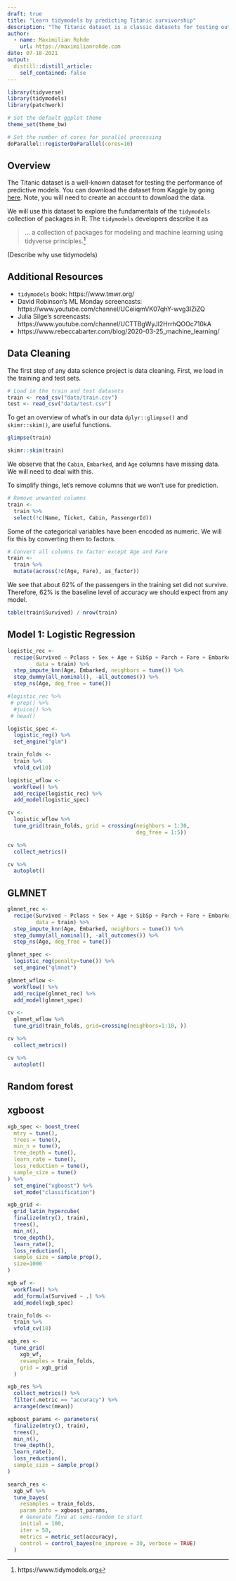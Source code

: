 ```yaml
---
draft: true
title: "Learn tidymodels by predicting Titanic survivorship"
description: "The Titanic dataset is a classic datasets for testing out prediction methods. We use this dataset to learn the basics the tidymodels framework for statistical modeling and machine learning."
author:
  - name: Maximilian Rohde
    url: https://maximilianrohde.com
date: 07-18-2021
output:
  distill::distill_article:
    self_contained: false
---
```



```r
library(tidyverse)
library(tidymodels)
library(patchwork)

# Set the default ggplot theme
theme_set(theme_bw)

# Set the number of cores for parallel processing
doParallel::registerDoParallel(cores=10)
```

## Overview

The Titanic dataset is a well-known dataset for testing the performance of predictive models. You can download the dataset from Kaggle by going [here](https://www.kaggle.com/c/titanic/data). Note, you will need to create an account to download the data.

We will use this dataset to explore the fundamentals of the `tidymodels` collection of packages in R. The `tidymodels` developers describe it as

> ... a collection of packages for modeling and machine learning using tidyverse principles.^[https://www.tidymodels.org]

(Describe why use tidymodels)

## Additional Resources

- `tidymodels` book: https://www.tmwr.org/
- David Robinson's ML Monday screencasts: https://www.youtube.com/channel/UCeiiqmVK07qhY-wvg3IZiZQ
- Julia Silge's screencasts: https://www.youtube.com/channel/UCTTBgWyJl2HrrhQOOc710kA
- https://www.rebeccabarter.com/blog/2020-03-25_machine_learning/


## Data Cleaning

The first step of any data science project is data cleaning. First, we load in the training and test sets.

```r
# Load in the train and test datasets
train <- read_csv("data/train.csv")
test <- read_csv("data/test.csv")
```

To get an overview of what's in our data `dplyr::glimpse()` and `skimr::skim()`, are useful functions.

```r
glimpse(train)
```

```r
skimr::skim(train)
```

We observe that the `Cabin`, `Embarked`, and `Age` columns have missing data. We will need to deal with this.

To simplify things, let's remove columns that we won't use for prediction.

```r
# Remove unwanted columns
train <-
  train %>%
  select(!c(Name, Ticket, Cabin, PassengerId))
```

Some of the categorical variables have been encoded as numeric. We will fix this by converting them to factors.

```r
# Convert all columns to factor except Age and Fare
train <-
  train %>%
  mutate(across(!c(Age, Fare), as_factor))
```

We see that about 62% of the passengers in the training set did not survive. Therefore, 62% is the baseline level of accuracy we should expect from any model.

```r
table(train$Survived) / nrow(train)
```


## Model 1: Logistic Regression

```r
logistic_rec <- 
  recipe(Survived ~ Pclass + Sex + Age + SibSp + Parch + Fare + Embarked,
         data = train) %>%
  step_impute_knn(Age, Embarked, neighbors = tune()) %>%  
  step_dummy(all_nominal(), -all_outcomes()) %>%
  step_ns(Age, deg_free = tune())
```

```r
#logistic_rec %>%
 # prep() %>%
  #juice() %>%
 # head()
```

```r
logistic_spec <-
  logistic_reg() %>%
  set_engine("glm")
```

```r
train_folds <- 
  train %>%
  vfold_cv(10)
```

```r
logistic_wflow <-
  workflow() %>%
  add_recipe(logistic_rec) %>%
  add_model(logistic_spec)
```

```r
cv <- 
  logistic_wflow %>%
  tune_grid(train_folds, grid = crossing(neighbors = 1:30,
                                         deg_free = 1:5))
```

```r
cv %>%
  collect_metrics()
```

```r
cv %>%
  autoplot()
```

## GLMNET

```r
glmnet_rec <- 
  recipe(Survived ~ Pclass + Sex + Age + SibSp + Parch + Fare + Embarked,
         data = train) %>%
  step_impute_knn(Age, Embarked, neighbors = tune()) %>%  
  step_dummy(all_nominal(), -all_outcomes()) %>%
  step_ns(Age, deg_free = tune())
```

```r
glmnet_spec <-
  logistic_reg(penalty=tune()) %>%
  set_engine("glmnet")
```

```r
glmnet_wflow <-
  workflow() %>%
  add_recipe(glmnet_rec) %>%
  add_model(glmnet_spec)
```

```r
cv <- 
  glmnet_wflow %>%
  tune_grid(train_folds, grid=crossing(neighbors=1:10, ))
```

```r
cv %>%
  collect_metrics()
```

```r
cv %>%
  autoplot()
```

## Random forest

## xgboost

```r
xgb_spec <- boost_tree(
  mtry = tune(),
  trees = tune(),
  min_n = tune(),
  tree_depth = tune(),
  learn_rate = tune(),
  loss_reduction = tune(),
  sample_size = tune()
) %>%
  set_engine("xgboost") %>%
  set_mode("classification")
```

```r
xgb_grid <- 
  grid_latin_hypercube(
  finalize(mtry(), train),
  trees(),
  min_n(),
  tree_depth(),
  learn_rate(),
  loss_reduction(),
  sample_size = sample_prop(),
  size=1000
)
```

```r
xgb_wf <-
  workflow() %>%
  add_formula(Survived ~ .) %>%
  add_model(xgb_spec)
```

```r
train_folds <- 
  train %>%
  vfold_cv(10)
```


```r
xgb_res <-
  tune_grid(
    xgb_wf,
    resamples = train_folds,
    grid = xgb_grid
  )
```

```r
xgb_res %>%
  collect_metrics() %>%
  filter(.metric == "accuracy") %>%
  arrange(desc(mean))
```
```r
xgboost_params <- parameters(
  finalize(mtry(), train),
  trees(),
  min_n(),
  tree_depth(),
  learn_rate(),
  loss_reduction(),
  sample_size = sample_prop()
)
```


```r
search_res <-
  xgb_wf %>% 
  tune_bayes(
    resamples = train_folds,
    param_info = xgboost_params,
    # Generate five at semi-random to start
    initial = 100,
    iter = 50,
    metrics = metric_set(accuracy),
    control = control_bayes(no_improve = 30, verbose = TRUE)
  )
```



